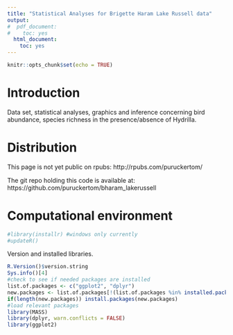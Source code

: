 ```yaml
---
title: "Statistical Analyses for Brigette Haram Lake Russell data"
output:
#  pdf_document:
#    toc: yes
  html_document:
    toc: yes
---
```


```r
knitr::opts_chunk$set(echo = TRUE)
```


Introduction
========================================================
Data set, statistical analyses, graphics and inference concerning bird abundance, species richness in the presence/absence of Hydrilla.

Distribution
========================================================
This page is not yet public on rpubs:
http://rpubs.com/puruckertom/

The git repo holding this code is available at:
https://github.com/puruckertom/bharam_lakerussell

Computational environment
========================================================

```r
#library(installr) #windows only currently
#updateR()
```
Version and installed libraries.
```r
R.Version()$version.string
Sys.info()[4]
#check to see if needed packages are installed
list.of.packages <- c("ggplot2", "dplyr")
new.packages <- list.of.packages[!(list.of.packages %in% installed.packages()[,"Package"])]
if(length(new.packages)) install.packages(new.packages)
#load relevant packages
library(MASS)
library(dplyr, warn.conflicts = FALSE)
library(ggplot2)
```


